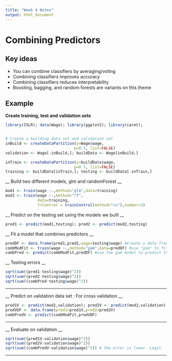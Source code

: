 ```yaml
---
title: "Week 4 Notes"
output: html_document
---
```


# Combining Predictors

## Key ideas

* You can combine classifiers by averaging/voting
* Combining classifiers improves accuracy
* Combining classifiers reduces interpretability
* Boosting, bagging, and random forests are variants on this theme

## Example

__Create training, test and validation sets__

```r
library(ISLR); data(Wage); library(ggplot2); library(caret);


# Create a building data set and validation set
inBuild <- createDataPartition(y=Wage$wage,
                              p=0.7, list=FALSE)
validation <- Wage[-inBuild,]; buildData <- Wage[inBuild,]

inTrain <- createDataPartition(y=buildData$wage,
                              p=0.7, list=FALSE)
training <- buildData[inTrain,]; testing <- buildData[-inTrain,]
```

__ Build two different models, glm and randomForest __

```r
mod1 <- train(wage ~.,method="glm",data=training)
mod2 <- train(wage ~.,method="rf",
              data=training, 
              trControl = trainControl(method="cv"),number=3)
```

__ Predict on the testing set using the models we built __

```r
pred1 <- predict(mod1,testing); pred2 <- predict(mod2,testing)
```


__ Fit a model that combines predictors __

```r
predDF <- data.frame(pred1,pred2,wage=testing$wage) #Create a data frame combining pred1 and 2, and the outcome from testing set --> "Combining data set"
combModFit <- train(wage ~.,method="gam",data=predDF) #use "gam" to fit the combining data set
combPred <- predict(combModFit,predDF) #use the gam model to predict the combining data set
```


__ Testing errors __

```r
sqrt(sum((pred1-testing$wage)^2))
sqrt(sum((pred2-testing$wage)^2))
sqrt(sum((combPred-testing$wage)^2))
```


---

__ Predict on validation data set : For cross validation __

```r
pred1V <- predict(mod1,validation); pred2V <- predict(mod2,validation)
predVDF <- data.frame(pred1=pred1V,pred2=pred2V)
combPredV <- predict(combModFit,predVDF)
```


---

__ Evaluate on validation __

```r
sqrt(sum((pred1V-validation$wage)^2))
sqrt(sum((pred2V-validation$wage)^2))
sqrt(sum((combPredV-validation$wage)^2)) # the error is lower. Legit.
```

---



